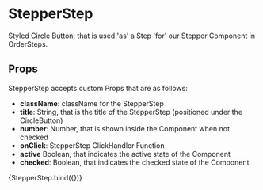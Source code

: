 
<Meta title="components/atoms/StepperStep" decorators={[withDesign]} />

# StepperStep

Styled Circle Button, that is used 'as' a Step 'for' our Stepper Component in OrderSteps.

## Props

StepperStep accepts custom Props that are as follows:

- <b>className</b>: className for the StepperStep
- <b>title</b>: String, that is the title of the StepperStep (positioned under the CircleButton)
- <b>number</b>: Number, that is shown inside the Component when not checked
- <b>onClick</b>: StepperStep ClickHandler Function
- <b>active</b> Boolean, that indicates the active state of the Component
- <b>checked</b>: Boolean, that indicates the checked state of the Component

<Canvas>
  <Story
    name="StepperStep"
    parameters={{
      design: {
        type: 'figma',
        url: '',
      },
    }}
    argTypes={{
      number: {
        name: 'number',
        type: { name: 'number', required: true },
        defaultValue: 1,
      },
    }}
    args={{
      className: 'flex-0',
      title: 'Step1',
      active: false,
      checked: false,
    }}
  >
    {StepperStep.bind({})}
  </Story>
</Canvas>

<ArgsTable of={StepperStep} />

